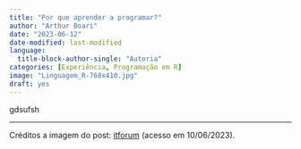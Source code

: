 ```yaml
---
title: "Por que aprender a programar?"
author: "Arthur Boari"
date: "2023-06-12"
date-modified: last-modified
language: 
  title-block-author-single: "Autoria"
categories: [Experiência, Programação em R]
image: "Linguagem_R-768x410.jpg"
draft: yes
---
```


gdsufsh

------------------------------------------------------------------------

Créditos a imagem do post: [itforum](https://itforum.com.br/noticias/pros-e-contras-da-linguagem-de-programacao-r/) (acesso em 10/06/2023).

